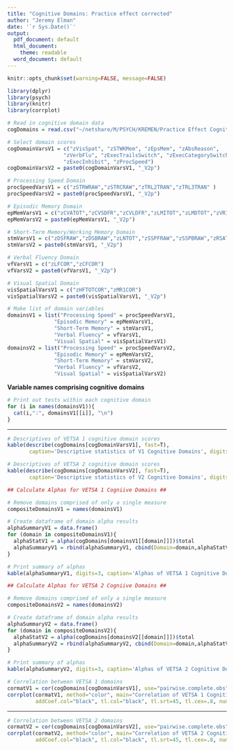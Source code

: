```yaml
---
title: "Cognitive Domains: Practice effect corrected"
author: "Jeremy Elman"
date: '`r Sys.Date()`'
output:
  pdf_document: default
  html_document:
    theme: readable
  word_document: default
---
```


```r
knitr::opts_chunk$set(warning=FALSE, message=FALSE)
```

```r
library(dplyr)
library(psych)
library(knitr)
library(corrplot)
```



```r
# Read in cognitive domain data
cogDomains = read.csv("~/netshare/M/PSYCH/KREMEN/Practice Effect Cognitive Domains/CognitiveDomains_V1V2_PracEffects.csv", stringsAsFactors = F)

# Select domain scores
cogDomainVarsV1 = c("zVisSpat", "zSTWKMem", "zEpsMem", "zAbsReason",
                  "zVerbFlu", "zExecTrailsSwitch", "zExecCategorySwitch",
                  "zExecInhibit", "zProcSpeed")
cogDomainVarsV2 = paste0(cogDomainVarsV1, "_V2p")

# Processing Speed Domain 
procSpeedVarsV1 = c("zSTRWRAW","zSTRCRAW","zTRL2TRAN","zTRL3TRAN" )
procSpeedVarsV2 = paste0(procSpeedVarsV1, "_V2p")

# Episodic Memory Domain 
epMemVarsV1 = c("zCVATOT","zCVSDFR","zCVLDFR","zLMITOT","zLMDTOT","zVRITOT","zVRDTOT")
epMemVarsV2 = paste0(epMemVarsV1, "_V2p")

# Short-Term Memory/Working Memory Domain 
stmVarsV1 = c("zDSFRAW","zDSBRAW","zLNTOT","zSSPFRAW","zSSPBRAW","zRSATOTTRAN")
stmVarsV2 = paste0(stmVarsV1, "_V2p")

# Verbal Fluency Domain 
vfVarsV1 = c("zLFCOR","zCFCOR")
vfVarsV2 = paste0(vfVarsV1, "_V2p")

# Visual Spatial Domain 
visSpatialVarsV1 = c("zHFTOTCOR","zMR1COR")
visSpatialVarsV2 = paste0(visSpatialVarsV1, "_V2p")

# Make list of domain variables
domainsV1 = list("Processing Speed" = procSpeedVarsV1,
               "Episodic Memory" = epMemVarsV1,
               "Short-Term Memory" = stmVarsV1,
               "Verbal Fluency" = vfVarsV1,
               "Visual Spatial" = visSpatialVarsV1)
domainsV2 = list("Processing Speed" = procSpeedVarsV2,
               "Episodic Memory" = epMemVarsV2,
               "Short-Term Memory" = stmVarsV2,
               "Verbal Fluency" = vfVarsV2,
               "Visual Spatial" = visSpatialVarsV2)

```

**Variable names comprising cognitive domains**
```r
# Print out tests within each cognitive domain
for (i in names(domainsV1)){
  cat(i,":", domainsV1[[i]], "\n")
}
```

----------------------------------------------------

```r
# Descriptives of VETSA 1 cognitive domain scores
kable(describe(cogDomains[cogDomainVarsV1], fast=T),
       caption='Descriptive statistics of V1 Cognitive Domains', digits=2)
```

```r
# Descriptives of VETSA 2 cognitive domain scores
kable(describe(cogDomains[cogDomainVarsV2], fast=T),
       caption='Descriptive statistics of V2 Cognitive Domains', digits=2)
```

\newpage


```r
## Calculate Alphas for VETSA 1 Cogniive Domains ##

# Remove domains comprised of only a single measure
compositeDomainsV1 = names(domainsV1)

# Create dataframe of domain alpha results
alphaSummaryV1 = data.frame()
for (domain in compositeDomainsV1){
  alphaStatV1 = alpha(cogDomains[domainsV1[[domain]]])$total
  alphaSummaryV1 = rbind(alphaSummaryV1, cbind(Domain=domain,alphaStatV1))
}

# Print summary of alphas
kable(alphaSummaryV1, digits=3, caption='Alphas of VETSA 1 Cognitive Domains')
```

```r
## Calculate Alphas for VETSA 2 Cogniive Domains ##

# Remove domains comprised of only a single measure
compositeDomainsV2 = names(domainsV2)

# Create dataframe of domain alpha results
alphaSummaryV2 = data.frame()
for (domain in compositeDomainsV2){
  alphaStatV2 = alpha(cogDomains[domainsV2[[domain]]])$total
  alphaSummaryV2 = rbind(alphaSummaryV2, cbind(Domain=domain,alphaStatV2))
}

# Print summary of alphas
kable(alphaSummaryV2, digits=3, caption='Alphas of VETSA 2 Cognitive Domains')
```

\newpage

```r
# Correlation between VETSA 1 domains
cormatV1 = cor(cogDomains[cogDomainVarsV1], use="pairwise.complete.obs")
corrplot(cormatV1, method="color", main="Correlation of VETSA 1 Cognitive Domains", 
         addCoef.col="black", tl.col="black", tl.srt=45, tl.cex=.8, number.cex=.7, mar=c(0,0,2,0))
```
  
-----------------------------
  
```r
# Correlation between VETSA 2 domains
cormatV2 = cor(cogDomains[cogDomainVarsV2], use="pairwise.complete.obs")
corrplot(cormatV2, method="color", main="Correlation of VETSA 2 Cognitive Domains", 
         addCoef.col="black", tl.col="black", tl.srt=45, tl.cex=.8, number.cex=.7, mar=c(0,0,2,0))
```



